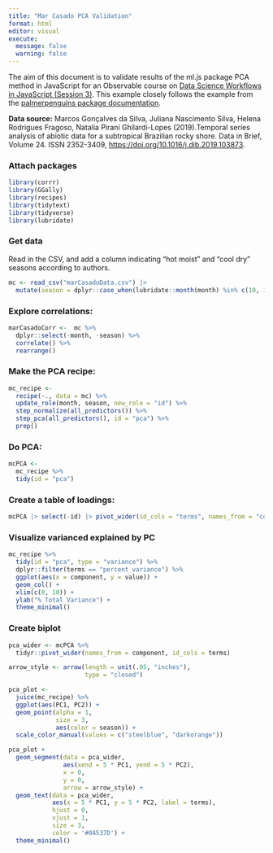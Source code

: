 ```yaml
---
title: "Mar Casado PCA Validation"
format: html
editor: visual
execute: 
  message: false
  warning: false
---
```


The aim of this document is to validate results of the ml.js package PCA method in JavaScript for an Observable course on [Data Science Workflows in JavaScript (Session 3)](https://observablehq.com/@observablehq/ds-workflows-in-js-session-3-key). This example closely follows the example from the [palmerpenguins package documentation](https://allisonhorst.github.io/palmerpenguins/articles/pca.html).

**Data source:** Marcos Gonçalves da Silva, Juliana Nascimento Silva, Helena Rodrigues Fragoso, Natalia Pirani Ghilardi-Lopes (2019).Temporal series analysis of abiotic data for a subtropical Brazilian rocky shore. Data in Brief, Volume 24. ISSN 2352-3409, <https://doi.org/10.1016/j.dib.2019.103873>.

### Attach packages

```r
library(corrr)
library(GGally)
library(recipes)
library(tidytext)
library(tidyverse)
library(lubridate)
```

### Get data

Read in the CSV, and add a column indicating "hot moist" and "cool dry" seasons according to authors.

```r
mc <- read_csv("marCasadoData.csv") |> 
  mutate(season = dplyr::case_when(lubridate::month(month) %in% c(10, 11, 12, 1, 2, 3) ~ "hot moist", TRUE ~ "cool dry"))
```

### Explore correlations:

```r
marCasadoCorr <-  mc %>%
  dplyr::select(-month, -season) %>%
  correlate() %>%
  rearrange()
```

### Make the PCA recipe:

```r
mc_recipe <-
  recipe(~., data = mc) %>% 
  update_role(month, season, new_role = "id") %>% 
  step_normalize(all_predictors()) %>%
  step_pca(all_predictors(), id = "pca") %>% 
  prep()
```

### Do PCA:

```r
mcPCA <- 
  mc_recipe %>% 
  tidy(id = "pca") 
```

### Create a table of loadings:

```r
mcPCA |> select(-id) |> pivot_wider(id_cols = "terms", names_from = "component", values_from = "value")
```

### Visualize varianced explained by PC

```r
mc_recipe %>% 
  tidy(id = "pca", type = "variance") %>% 
  dplyr::filter(terms == "percent variance") %>% 
  ggplot(aes(x = component, y = value)) + 
  geom_col() + 
  xlim(c(0, 10)) + 
  ylab("% Total Variance") +
  theme_minimal()
```

### Create biplot

```r

pca_wider <- mcPCA %>% 
  tidyr::pivot_wider(names_from = component, id_cols = terms)

arrow_style <- arrow(length = unit(.05, "inches"),
                     type = "closed")

pca_plot <-
  juice(mc_recipe) %>%
  ggplot(aes(PC1, PC2)) +
  geom_point(alpha = 1, 
             size = 3,
             aes(color = season)) + 
  scale_color_manual(values = c("steelblue", "darkorange"))

pca_plot +
  geom_segment(data = pca_wider,
               aes(xend = 5 * PC1, yend = 5 * PC2), 
               x = 0, 
               y = 0, 
               arrow = arrow_style) + 
  geom_text(data = pca_wider,
            aes(x = 5 * PC1, y = 5 * PC2, label = terms), 
            hjust = 0, 
            vjust = 1,
            size = 3, 
            color = '#0A537D') + 
  theme_minimal()
```

\
